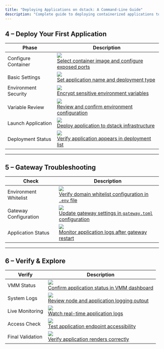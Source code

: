 ```yaml
---
title: "Deploying Applications on dstack: A Command-Line Guide"
description: "Complete guide to deploying containerized applications to dstack with step-by-step instructions"
---
```


## 4 – Deploy Your First Application

| Phase                | Description |
| -------------------- | -------------------------------------------------------------------------------------- |
| Configure Container | ![](./install/step-install-guide/step13.png)<br/>[Select container image and configure exposed ports](./install/step-install-guide/step13.png) |
| Basic Settings | ![](./install/step-install-guide/step14.png)<br/>[Set application name and deployment type](./install/step-install-guide/step14.png) |
| Environment Security | ![](./install/step-install-guide/step15.png)<br/>[Encrypt sensitive environment variables](./install/step-install-guide/step15.png) |
| Variable Review | ![](./install/step-install-guide/step16.png)<br/>[Review and confirm environment configuration](./install/step-install-guide/step16.png) |
| Launch Application | ![](./install/step-install-guide/step17.png)<br/>[Deploy application to dstack infrastructure](./install/step-install-guide/step17.png) |
| Deployment Status | ![](./install/step-install-guide/step18.png)<br/>[Verify application appears in deployment list](./install/step-install-guide/step18.png) |

---

## 5 – Gateway Troubleshooting

| Check              | Description |
| ------------------ | -------------------------------------------------------------------------------------- |
| Environment Whitelist | ![](./install/step-install-guide/step19.png)<br/>[Verify domain whitelist configuration in `.env` file](./install/step-install-guide/step19.png) |
| Gateway Configuration | ![](./install/step-install-guide/step20.png)<br/>[Update gateway settings in `gateway.toml` configuration](./install/step-install-guide/step20.png) |
| Application Status | ![](./install/step-install-guide/step22.png)<br/>[Monitor application logs after gateway restart](./install/step-install-guide/step22.png) |

---

## 6 – Verify & Explore

| Verify          | Description |
| --------------- | ----------------------------------------------------------------------------------------------------- |
| VMM Status | ![](./install/step-install-guide/step23.png)<br/>[Confirm application status in VMM dashboard](./install/step-install-guide/step23.png) |
| System Logs | ![](./install/step-install-guide/step24.png)<br/>[Review node and application logging output](./install/step-install-guide/step24.png) |
| Live Monitoring | ![](./install/step-install-guide/step25.logs.png)<br/>[Watch real-time application logs](./install/step-install-guide/step25.logs.png) |
| Access Check | ![](./install/step-install-guide/step26.png)<br/>[Test application endpoint accessibility](./install/step-install-guide/step26.png) |
| Final Validation | ![](./install/step-install-guide/step28.png)<br/>[Verify application renders correctly](./install/step-install-guide/step28.png) |
